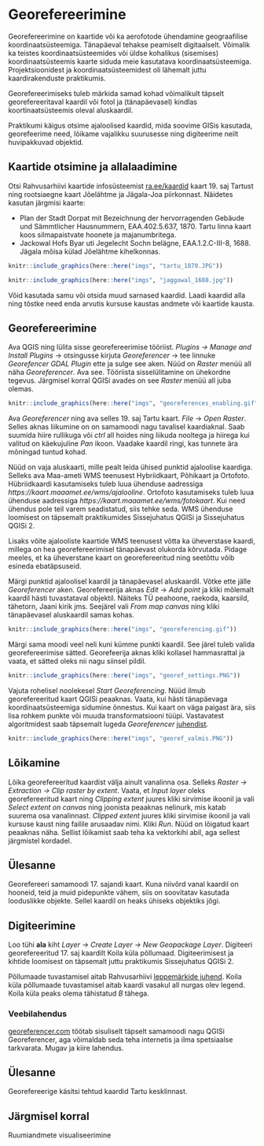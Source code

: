 # Georefereerimine {#georefereerimine}

Georefereerimine on kaartide või ka aerofotode ühendamine geograafilise koordinaatsüsteemiga. Tänapäeval tehakse peamiselt digitaalselt. Võimalik ka teistes koordinaatsüsteemides või üldse kohalikus (sisemises) koordinaatsüsteemis kaarte siduda meie kasutatava koordinaatsüsteemiga. Projektsioonidest ja koordinaatsüsteemidest oli lähemalt juttu kaardirakenduste praktikumis.

Georefereerimiseks tuleb märkida samad kohad võimalikult täpselt georefereeritaval kaardil või fotol ja (tänapäevasel) kindlas koortinaatsüsteemis oleval aluskaardil.  

Praktikumi käigus otsime ajaloolised kaardid, mida soovime GISis kasutada, georefeerime need, lõikame vajalikku suurusesse ning digiteerime neilt huvipakkuvad objektid. 

## Kaartide otsimine ja allalaadimine

Otsi Rahvusarhiivi kaartide infosüsteemist [ra.ee/kaardid](http://www.ra.ee/kaardid/) kaart 19. saj Tartust ning rootsiaegne kaart Jõelähtme ja Jägala-Joa piirkonnast. Näidetes kasutan järgmisi kaarte:

- Plan der Stadt Dorpat mit Bezeichnung der hervorragenden Gebäude und Sämmtlicher Hausnummern, EAA.402.5.637, 1870. Tartu linna kaart koos silmapaistvate hoonete ja majanumbritega.
- Jackowal Hofs Byar uti Jegelecht Sochn belägne, EAA.1.2.C-III-8, 1688. Jägala mõisa külad Jõelähtme kihelkonnas.


```r
knitr::include_graphics(here::here("imgs", "tartu_1870.JPG"))
```

```r
knitr::include_graphics(here::here("imgs", "jaggowal_1688.jpg"))
```

Võid kasutada samu või otsida muud sarnased kaardid. Laadi kaardid alla ning tõstke need enda arvutis kursuse kaustas andmete või kaartide kausta. 

## Georefereerimine

Ava QGIS ning lülita sisse georefereerimise tööriist. *Plugins -> Manage and Install Plugins* -> otsingusse kirjuta *Georeferencer* -> tee linnuke *Georefencer GDAL Plugin* ette ja sulge see aken. Nüüd on *Raster* menüü all näha *Georeferencer*. Ava see. Tööriista sisselülitamine on ühekordne tegevus. Järgmisel korral QGISi avades on see *Raster* menüü all juba olemas.

```r
knitr::include_graphics(here::here("imgs", "georeferences_enabling.gif"))
```

Ava *Georeferencer* ning ava selles 19. saj Tartu kaart. *File* -> *Open Raster*. Selles aknas liikumine on on samamoodi nagu tavalisel kaardiaknal. Saab suumida hiire rullikuga või *ctrl* all hoides ning liikuda nooltega ja hiirega kui valitud on käekujuline *Pan* ikoon. Vaadake kaardil ringi, kas tunnete ära mõningad tuntud kohad. 

Nüüd on vaja aluskaarti, mille pealt leida ühised punktid ajaloolise kaardiga. Selleks ava Maa-ameti WMS teenusest Hybriidkaart, Põhikaart ja Ortofoto. Hübriidkaardi kasutamiseks tuleb luua ühenduse aadressiga *https://kaart.maaamet.ee/wms/ajalooline*. Ortofoto kasutamiseks tuleb luua ühenduse aadressiga *https://kaart.maaamet.ee/wms/fotokaart*. Kui need ühendus pole teil varem seadistatud, siis tehke seda. WMS ühenduse loomisest on täpsemalt praktikumides Sissejuhatus QGISi ja Sissejuhatus QGISi 2. 

Lisaks võite ajalooliste kaartide WMS teenusest võtta ka üheverstase kaardi, millega on hea georefereerimisel tänapäevast olukorda kõrvutada. Pidage meeles, et ka üheverstane kaart on georefereeritud ning seetõttu võib esineda ebatäpsuseid.

Märgi punktid ajaloolisel kaardil ja tänapäevasel aluskaardil. Võtke ette jälle *Georeferencer* aken. Georefereerija aknas *Edit* -> *Add point* ja kliki mõlemalt kaardil hästi tuvastataval objektil. Näiteks TÜ peahoone, raekoda, kaarsild, tähetorn, Jaani kirik jms. Seejärel vali *From map canvas* ning kliki tänapäevasel aluskaardil samas kohas. 

```r
knitr::include_graphics(here::here("imgs", "georeferencing.gif"))
```

Märgi sama moodi veel neli kuni kümme punkti kaardil. See järel tuleb valida georefereerimise sätted. Georefeerija aknas kliki kollasel hammasrattal ja vaata, et sätted oleks nii nagu siinsel pildil.

```r
knitr::include_graphics(here::here("imgs", "georef_settings.PNG"))
```

Vajuta rohelisel noolekesel *Start Georeferencing*. Nüüd ilmub georefereeritud kaart QGISi peaaknas. Vaata, kui hästi tänapäevaga koordinaatsüsteemiga sidumine õnnestus. Kui kaart on väga paigast ära, siis lisa rohkem punkte või muuda transformatsiooni tüüpi. Vastavatest algoritmidest saab täpsemalt lugeda *Georeferencer* [juhendist](https://docs.qgis.org/2.8/en/docs/user_manual/plugins/plugins_georeferencer.html#available-transformation-algorithms).

```r
knitr::include_graphics(here::here("imgs", "georef_valmis.PNG"))
```


## Lõikamine 

Lõika georefereeritud kaardist välja ainult vanalinna osa. Selleks *Raster → Extraction → Clip raster by extent*. Vaata, et *Input layer* oleks georefereeritud kaart ning *Clipping extent* juures kliki sirvimise ikoonil ja vali *Select extent on canvas* ning joonista peaaknas nelinurk, mis katab suurema osa vanalinnast. *Clipped extent* juures kliki sirvimise ikoonil ja vali kursuse kaust ning failile arusaadav nimi. Kliki *Run*. Nüüd on lõigatud kaart peaaknas näha. Sellist lõikamist saab teha ka vektorkihi abil, aga sellest järgmistel kordadel. 

## Ülesanne 

Georefereeri samamoodi 17. sajandi kaart. Kuna niivõrd vanal kaardil on hooneid, teid ja muid pidepunkte vähem, siis on soovitatav kasutada looduslikke objekte. Sellel kaardil on heaks ühiseks objektiks jõgi.

## Digiteerimine 

Loo tühi **ala** kiht *Layer → Create Layer → New Geopackage Layer*. Digiteeri georefereeritud 17. saj kaardilt Koila küla põllumaad. Digiteerimisest ja kihtide loomisest on täpsemalt juttu praktikumis Sissejuhatus QGISi 2. 

Põllumaade tuvastamisel aitab Rahvusarhiivi [leppemärkide juhend](http://www.ra.ee/kaardid/index.php/et/site/page?view=symbols). Koila küla põllumaade tuvastamisel aitab kaardi vasakul all nurgas olev legend. Koila küla peaks olema tähistatud *B* tähega.

### Veebilahendus

[georeferencer.com](http://www.georeferencer.com/) töötab sisuliselt täpselt samamoodi nagu QGISi Georeferencer, aga võimaldab seda teha internetis ja ilma spetsiaalse tarkvarata. Mugav ja kiire lahendus. 


## Ülesanne

Georefereerige käsitsi tehtud kaardid Tartu kesklinnast.

## Järgmisel korral

Ruumiandmete visualiseerimine